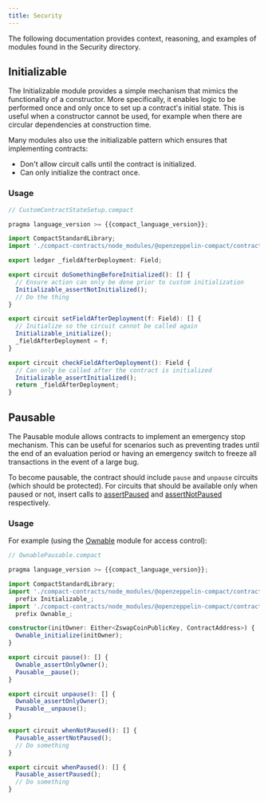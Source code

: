 ```yaml
---
title: Security
---
```


The following documentation provides context, reasoning, and examples of modules found in the Security directory.

## Initializable

The Initializable module provides a simple mechanism that mimics the functionality of a constructor.
More specifically, it enables logic to be performed once and only once to set up a contract's initial state.
This is useful when a constructor cannot be used,
for example when there are circular dependencies at construction time.

Many modules also use the initializable pattern which ensures that implementing contracts:

- Don't allow circuit calls until the contract is initialized.
- Can only initialize the contract once.

### Usage

```ts
// CustomContractStateSetup.compact

pragma language_version >= {{compact_language_version}};

import CompactStandardLibrary;
import './compact-contracts/node_modules/@openzeppelin-compact/contracts/src/security/Initializable';

export ledger _fieldAfterDeployment: Field;

export circuit doSomethingBeforeInitialized(): [] {
  // Ensure action can only be done prior to custom initialization
  Initializable_assertNotInitialized();
  // Do the thing
}

export circuit setFieldAfterDeployment(f: Field): [] {
  // Initialize so the circuit cannot be called again
  Initializable_initialize();
  _fieldAfterDeployment = f;
}

export circuit checkFieldAfterDeployment(): Field {
  // Can only be called after the contract is initialized
  Initializable_assertInitialized();
  return _fieldAfterDeployment;
}
```

## Pausable

[Ownable]: ./ownable
[assertPaused]: ./api/security#Pausable-assertPaused
[assertNotPaused]: ./api/security#Pausable-assertNotPaused

The Pausable module allows contracts to implement an emergency stop mechanism.
This can be useful for scenarios such as preventing trades until the end of an evaluation period
or having an emergency switch to freeze all transactions in the event of a large bug.

To become pausable, the contract should include `pause` and `unpause` circuits (which should be protected).
For circuits that should be available only when paused or not,
insert calls to [assertPaused] and [assertNotPaused] respectively.

### Usage

For example (using the [Ownable] module for access control):

```ts
// OwnablePausable.compact

pragma language_version >= {{compact_language_version}};

import CompactStandardLibrary;
import './compact-contracts/node_modules/@openzeppelin-compact/contracts/src/security/Initializable'
  prefix Initializable_;
import './compact-contracts/node_modules/@openzeppelin-compact/contracts/src/access/Ownable'
  prefix Ownable_;

constructor(initOwner: Either<ZswapCoinPublicKey, ContractAddress>) {
  Ownable_initialize(initOwner);
}

export circuit pause(): [] {
  Ownable_assertOnlyOwner();
  Pausable__pause();
}

export circuit unpause(): [] {
  Ownable_assertOnlyOwner();
  Pausable__unpause();
}

export circuit whenNotPaused(): [] {
  Pausable_assertNotPaused();
  // Do something
}

export circuit whenPaused(): [] {
  Pausable_assertPaused();
  // Do something
}
```
